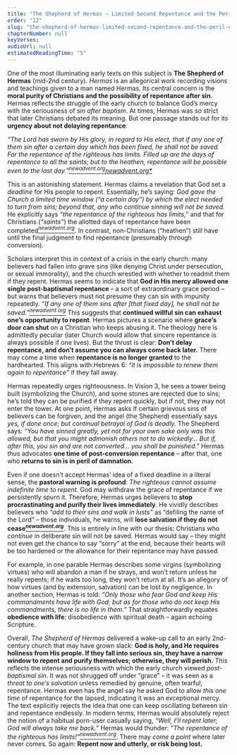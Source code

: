 ```yaml
---
title: "The Shepherd of Hermas – Limited Second Repentance and the Peril of Post-Baptismal Sin"
order: "12"
slug: "the-shepherd-of-hermas-limited-second-repentance-and-the-peril-of-post-baptismal-sin"
chapterNumber: null
keyVerses:
audioUrl: null
estimatedReadingTime: "5"
---
```

One of the most illuminating early texts on this subject is **The Shepherd of Hermas** (mid-2nd century). *Hermas* is an allegorical work recording visions and teachings given to a man named Hermas. Its central concern is the **moral purity of Christians and the possibility of repentance after sin**. Hermas reflects the struggle of the early church to balance God’s mercy with the seriousness of sin *after baptism*. At times, Hermas was so strict that later Christians debated its meaning. But one passage stands out for its **urgency about not delaying repentance**:

*“The Lord has sworn by His glory, in regard to His elect, that if any one of them sin after a certain day which has been fixed, he shall not be saved. For the repentance of the righteous has limits. Filled up are the days of repentance to all the saints; but to the heathen, repentance will be possible even to the last day.”[<sup>newadvent.org](https://www.newadvent.org/fathers/02011.htm#:~:text=day%2C%20if%20they%20repent%20with,promises%20with%20great%20%2044)[newadvent.org*</sup>](https://www.newadvent.org/fathers/02011.htm#:~:text=elect%2C%20that%20if%20any%20one,to%20direct%20their%20ways%20in)*

This is an astonishing statement. Hermas claims a revelation that God set a <i>deadline</i> for His people to repent. Essentially, he’s saying: <i>God gave the Church a limited time window (“a certain day”) by which the elect needed to turn from sins; beyond that, any who continue sinning will not be saved.</i> He explicitly says <i>“the repentance of the righteous has limits,”</i> and that for Christians (<i>“saints”</i>) the allotted days of repentance have been completed[<i><sup>newadvent.org</sup></i>](https://www.newadvent.org/fathers/02011.htm#:~:text=day%2C%20if%20they%20repent%20with,promises%20with%20great%20%2044). In contrast, non-Christians (“heathen”) still have until the final judgment to find repentance (presumably through conversion).

Scholars interpret this in context of a crisis in the early church: many believers had fallen into grave sins (like denying Christ under persecution, or sexual immorality), and the church wrestled with whether to readmit them if they repent. Hermas seems to indicate that <b>God in His mercy allowed one single post-baptismal repentance</b> – a sort of extraordinary grace period – but warns that believers must not presume they can sin with impunity repeatedly. <i>“If any one of them sins after [that fixed day], he shall not be saved.”[<sup>newadvent.org</sup></i>](https://www.newadvent.org/fathers/02011.htm#:~:text=day%2C%20if%20they%20repent%20with,promises%20with%20great%20%2044)</i> This suggests that <b>continued willful sin can exhaust one’s opportunity to repent</b>. Hermas pictures a scenario where <b>grace’s door can shut</b> on a Christian who keeps abusing it. The theology here is admittedly peculiar (later Church would allow that sincere repentance is always possible if one lives). But the thrust is clear: <b>Don’t delay repentance, and don’t assume you can always come back later.</b> There may come a time when <b>repentance is no longer granted</b> to the hardhearted. This aligns with Hebrews 6: <i>“it is impossible to renew them again to repentance”</i> if they fall away.

Hermas repeatedly urges righteousness. In Vision 3, he sees a tower being built (symbolizing the Church), and some stones are rejected due to sins; he’s told they can be purified if they repent quickly, but if not, they may not enter the tower. At one point, Hermas asks if certain grievous sins of believers can be forgiven, and the angel (the Shepherd) essentially says *yes, if done once; but continual betrayal of God is deadly.* The Shepherd says: *“You have sinned greatly, yet not for your own sake only was this allowed, but that you might admonish others not to do wickedly... But if, after this, you sin and are not converted... you shall be punished.”* Hermas thus advocates **one time of post-conversion repentance** – after that, one who **returns to sin is in peril of damnation**.

Even if one doesn’t accept Hermas’ idea of a fixed deadline in a literal sense, the <b>pastoral warning is profound</b>: <i>The righteous cannot assume indefinite time to repent.</i> God may withdraw the grace of repentance if we persistently spurn it. Therefore, Hermas urges believers to <b>stop procrastinating and purify their lives immediately</b>. He vividly describes believers who <i>“add to their sins and walk in lusts”</i> as “defiling the name of the Lord” – those individuals, he warns, will <b>lose salvation if they do not cease[<i><sup>newadvent.org</sup></i>](https://www.newadvent.org/fathers/02011.htm#:~:text=day%2C%20if%20they%20repent%20with,promises%20with%20great%20%2044)</b>. This is entirely in line with our thesis: Christians who <i>continue</i> in deliberate sin will not be saved. Hermas would say – they might not even get the chance to say “sorry” at the end, because their hearts will be too hardened or the allowance for their repentance may have passed.

For example, in one parable Hermas describes some virgins (symbolizing virtues) who will abandon a man if he strays, and won’t return unless he really repents; if he waits too long, they won’t return at all. It’s an allegory of how virtues (and by extension, salvation) can be lost by negligence. In another section, Hermas is told: *“Only those who fear God and keep His commandments have life with God; but as for those who do not keep His commandments, there is no life in them.”* That straightforwardly equates **obedience with life**; disobedience with spiritual death – again echoing Scripture.

Overall, <i>The Shepherd of Hermas</i> delivered a wake-up call to an early 2nd-century church that may have grown slack: <b>God is holy, and He requires holiness from His people. If they fall into serious sin, they have a narrow window to repent and purify themselves; otherwise, they will perish.</b> This reflects the intense seriousness with which the early church viewed <i>post-baptismal sin</i>. It was not shrugged off under “grace” – it was seen as a <i>threat to one’s salvation</i> unless remedied by genuine, often tearful, repentance. Hermas even has the angel say he asked God to allow <i>this one time</i> of repentance for the lapsed, indicating it was an exceptional mercy. The text explicitly rejects the idea that one can keep oscillating between sin and repentance endlessly. In modern terms, Hermas would absolutely reject the notion of a habitual porn-user casually saying, <i>“Well, I’ll repent later; God will always take me back.”</i> Hermas would thunder: <i>“The repentance of the righteous has limits!”[<sup>newadvent.org</sup></i>](https://www.newadvent.org/fathers/02011.htm#:~:text=day%2C%20if%20they%20repent%20with,promises%20with%20great%20%2044)</i>. There may <i>come a point</i> where later never comes. So again: <b>Repent now and utterly, or risk being lost.</b>
